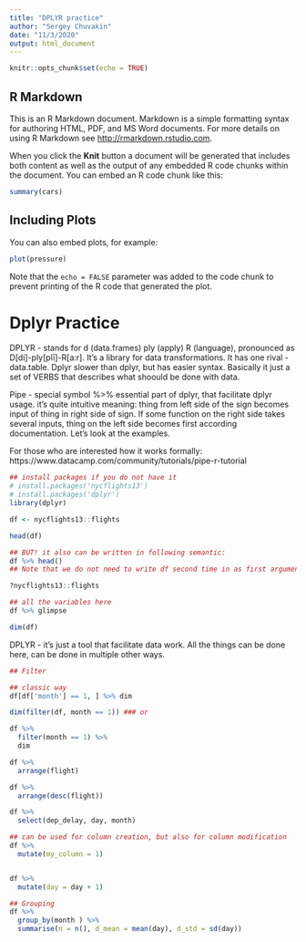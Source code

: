 ```yaml
---
title: "DPLYR practice"
author: "Sergey Chuvakin"
date: "11/3/2020"
output: html_document
---
```


```r
knitr::opts_chunk$set(echo = TRUE)
```

## R Markdown

This is an R Markdown document. Markdown is a simple formatting syntax for authoring HTML, PDF, and MS Word documents. For more details on using R Markdown see <http://rmarkdown.rstudio.com>.

When you click the **Knit** button a document will be generated that includes both content as well as the output of any embedded R code chunks within the document. You can embed an R code chunk like this:

```r
summary(cars)
```

## Including Plots

You can also embed plots, for example:

```r
plot(pressure)
```

Note that the `echo = FALSE` parameter was added to the code chunk to prevent printing of the R code that generated the plot.

#  Dplyr Practice

DPLYR - stands for d (data.frames) ply (apply) R (language), pronounced as D[di]-ply[plī]-R[a:r]. It's a library for data transformations. It has one rival - data.table. Dplyr slower than dplyr, but has easier syntax. Basically it just a set of VERBS that describes what shoould be done with data. 

Pipe - special symbol %>% essential part of dplyr, that facilitate dplyr usage. it's quite intuitive meaning: thing from left side of the sign becomes input of thing in right side of sign. If some function on the right side takes several inputs, thing on the left side becomes first according documentation. Let's look at the examples. 

For those who are interested how it works formally: https://www.datacamp.com/community/tutorials/pipe-r-tutorial

```r
## install packages if you do not have it 
# install.packages('nycflights13')
# install.packages('dplyr')
library(dplyr)

df <- nycflights13::flights

head(df)

## BUT! it also can be written in following semantic:
df %>% head()
## Note that we do not need to write df second time in as first argument
```

```r
?nycflights13::flights

## all the variables here
df %>% glimpse
```

```r
dim(df)
```

DPLYR - it's just a tool that facilitate data work. All the things can be done here, can be done in multiple other ways. 

```r
## Filter 

## classic way 
df[df['month'] == 1, ] %>% dim
```

```r
dim(filter(df, month == 1)) ### or 

df %>% 
  filter(month == 1) %>% 
  dim
```
```r
df %>% 
  arrange(flight)
```
```r
df %>% 
  arrange(desc(flight))
```

```r
df %>% 
  select(dep_delay, day, month)
```

```r

## can be used for column creation, but also for column modification
df %>% 
  mutate(my_column = 1)


df %>% 
  mutate(day = day + 1)
```



```r

## Grouping 
df %>% 
  group_by(month ) %>% 
  summarise(n = n(), d_mean = mean(day), d_std = sd(day))
```



